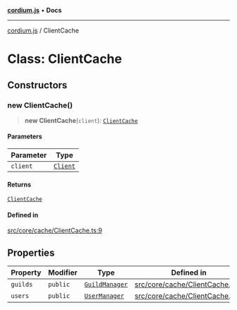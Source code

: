 [**cordium.js**](../README.mdx) • **Docs**

***

[cordium.js](../globals.mdx) / ClientCache

# Class: ClientCache

## Constructors

### new ClientCache()

> **new ClientCache**(`client`): [`ClientCache`](ClientCache.mdx)

#### Parameters

| Parameter | Type |
| ------ | ------ |
| `client` | [`Client`](Client.mdx) |

#### Returns

[`ClientCache`](ClientCache.mdx)

#### Defined in

[src/core/cache/ClientCache.ts:9](https://github.com/devdimer/cordium.js/blob/5acfe627949366dc136ee1adc1bf86648eab42bb/src/core/cache/ClientCache.ts#L9)

## Properties

| Property | Modifier | Type | Defined in |
| ------ | ------ | ------ | ------ |
| `guilds` | `public` | [`GuildManager`](GuildManager.mdx) | [src/core/cache/ClientCache.ts:6](https://github.com/devdimer/cordium.js/blob/5acfe627949366dc136ee1adc1bf86648eab42bb/src/core/cache/ClientCache.ts#L6) |
| `users` | `public` | [`UserManager`](UserManager.mdx) | [src/core/cache/ClientCache.ts:7](https://github.com/devdimer/cordium.js/blob/5acfe627949366dc136ee1adc1bf86648eab42bb/src/core/cache/ClientCache.ts#L7) |
